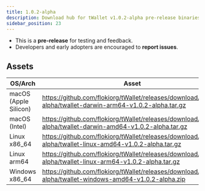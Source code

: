 ```yaml
---
title: 1.0.2-alpha
description: Download hub for tWallet v1.0.2-alpha pre-release binaries across all supported operating systems.
sidebar_position: 23
---
```


- This is a **pre-release** for testing and feedback.
- Developers and early adopters are encouraged to **report issues**.

## Assets

| OS/Arch | Asset |
| --- | --- |
| macOS (Apple Silicon) | https://github.com/flokiorg/tWallet/releases/download/v1.0.2-alpha/twallet-darwin-arm64-v1.0.2-alpha.tar.gz |
| macOS (Intel) | https://github.com/flokiorg/tWallet/releases/download/v1.0.2-alpha/twallet-darwin-amd64-v1.0.2-alpha.tar.gz |
| Linux x86_64 | https://github.com/flokiorg/tWallet/releases/download/v1.0.2-alpha/twallet-linux-amd64-v1.0.2-alpha.tar.gz |
| Linux arm64 | https://github.com/flokiorg/tWallet/releases/download/v1.0.2-alpha/twallet-linux-arm64-v1.0.2-alpha.tar.gz |
| Windows x86_64 | https://github.com/flokiorg/tWallet/releases/download/v1.0.2-alpha/twallet-windows-amd64-v1.0.2-alpha.zip |
